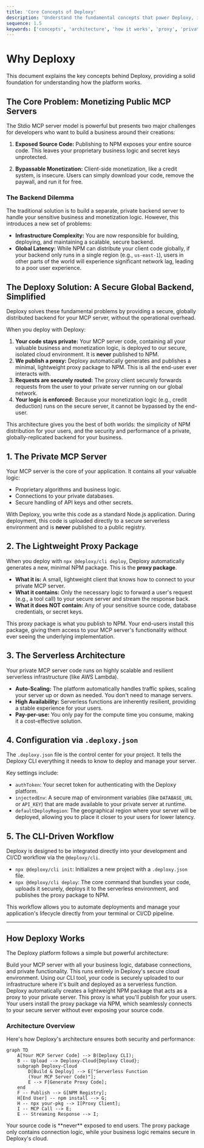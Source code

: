 ```yaml
---
title: 'Core Concepts of Deploxy'
description: 'Understand the fundamental concepts that power Deploxy, including the private server and proxy package architecture.'
sequence: 1.5
keywords: ['concepts', 'architecture', 'how it works', 'proxy', 'private server', 'security', 'monetization']
---
```


# Why Deploxy

This document explains the key concepts behind Deploxy, providing a solid foundation for understanding how the platform works.

## The Core Problem: Monetizing Public MCP Servers

The Stdio MCP server model is powerful but presents two major challenges for developers who want to build a business around their creations:

1.  **Exposed Source Code:** Publishing to NPM exposes your entire source code. This leaves your proprietary business logic and secret keys unprotected.

2.  **Bypassable Monetization:** Client-side monetization, like a credit system, is insecure. Users can simply download your code, remove the paywall, and run it for free.

### The Backend Dilemma

The traditional solution is to build a separate, private backend server to handle your sensitive business and monetization logic. However, this introduces a new set of problems:

-   **Infrastructure Complexity:** You are now responsible for building, deploying, and maintaining a scalable, secure backend.
-   **Global Latency:** While NPM can distribute your client code globally, if your backend only runs in a single region (e.g., `us-east-1`), users in other parts of the world will experience significant network lag, leading to a poor user experience.

## The Deploxy Solution: A Secure Global Backend, Simplified

Deploxy solves these fundamental problems by providing a secure, globally distributed backend for your MCP server, without the operational overhead.

When you deploy with Deploxy:
1.  **Your code stays private:** Your MCP server code, containing all your valuable business and monetization logic, is deployed to our secure, isolated cloud environment. It is **never** published to NPM.
2.  **We publish a proxy:** Deploxy automatically generates and publishes a minimal, lightweight proxy package to NPM. This is all the end-user ever interacts with.
3.  **Requests are securely routed:** The proxy client securely forwards requests from the user to your private server running on our global network.
4.  **Your logic is enforced:** Because your monetization logic (e.g., credit deduction) runs on the secure server, it cannot be bypassed by the end-user.

This architecture gives you the best of both worlds: the simplicity of NPM distribution for your users, and the security and performance of a private, globally-replicated backend for your business.

## 1. The Private MCP Server

Your MCP server is the core of your application. It contains all your valuable logic:
-   Proprietary algorithms and business logic.
-   Connections to your private databases.
-   Secure handling of API keys and other secrets.

With Deploxy, you write this code as a standard Node.js application. During deployment, this code is uploaded directly to a secure serverless environment and is **never** published to a public registry.

## 2. The Lightweight Proxy Package

When you deploy with `npx @deploxy/cli deploy`, Deploxy automatically generates a new, minimal NPM package. This is the **proxy package**.

-   **What it is:** A small, lightweight client that knows how to connect to your private MCP server.
-   **What it contains:** Only the necessary logic to forward a user's request (e.g., a tool call) to your secure server and stream the response back.
-   **What it does NOT contain:** Any of your sensitive source code, database credentials, or secret keys.

This proxy package is what you publish to NPM. Your end-users install this package, giving them access to your MCP server's functionality without ever seeing the underlying implementation.

## 3. The Serverless Architecture

Your private MCP server code runs on highly scalable and resilient serverless infrastructure (like AWS Lambda).

-   **Auto-Scaling:** The platform automatically handles traffic spikes, scaling your server up or down as needed. You don't need to manage servers.
-   **High Availability:** Serverless functions are inherently resilient, providing a stable experience for your users.
-   **Pay-per-use:** You only pay for the compute time you consume, making it a cost-effective solution.

## 4. Configuration via `.deploxy.json`

The `.deploxy.json` file is the control center for your project. It tells the Deploxy CLI everything it needs to know to deploy and manage your server.

Key settings include:
-   `authToken`: Your secret token for authenticating with the Deploxy platform.
-   `injectedEnv`: A secure map of environment variables (like `DATABASE_URL` or `API_KEY`) that are made available to your private server at runtime.
-   `defaultDeployRegion`: The geographical region where your server will be deployed, allowing you to place it closer to your users for lower latency.

## 5. The CLI-Driven Workflow

Deploxy is designed to be integrated directly into your development and CI/CD workflow via the `@deploxy/cli`.

-   `npx @deploxy/cli init`: Initializes a new project with a `.deploxy.json` file.
-   `npx @deploxy/cli deploy`: The core command that bundles your code, uploads it securely, deploys it to the serverless environment, and publishes the proxy package to NPM.

This workflow allows you to automate deployments and manage your application's lifecycle directly from your terminal or CI/CD pipeline.

---

## How Deploxy Works

The Deploxy platform follows a simple but powerful architecture:

<Steps>
  <Step title="You Write Your MCP Server">
    Build your MCP server with all your business logic, database connections, and private functionality. This runs entirely in Deploxy's secure cloud environment.
  </Step>
  <Step title="Deploy with the Deploxy CLI">
    Using our CLI tool, your code is securely uploaded to our infrastructure where it's built and deployed as a serverless function.
  </Step>
  <Step title="We Generate a Proxy Package">
    Deploxy automatically creates a lightweight NPM package that acts as a proxy to your private server. This proxy is what you'll publish for your users.
  </Step>
  <Step title="Users Install the Proxy">
    Your users install the proxy package via NPM, which seamlessly connects to your secure server without ever exposing your source code.
  </Step>
</Steps>

### Architecture Overview

Here's how Deploxy's architecture ensures both security and performance:

```mermaid
graph TD
    A[Your MCP Server Code] --> B(Deploxy CLI);
    B -- Upload --> Deploxy-Cloud{Deploxy Cloud};
    subgraph Deploxy-Cloud
        D[Build & Deploy] --> E["Serverless Function 
        (Your MCP Server Code)"];
        E --> F[Generate Proxy Code];
    end
    F -- Publish --> G[NPM Registry];
    H[End User] -- npm install --> G;
    H -- npx your-pkg --> I[Proxy Client];
    I -- MCP Call --> E;
    E -- Streaming Response --> I;
```

<Warning>
  Your source code is **never** exposed to end users. The proxy package only contains connection logic, while your business logic remains secure in Deploxy's cloud.
</Warning>

